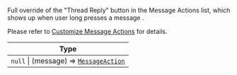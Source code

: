 Full override of the "Thread Reply" button in the Message Actions list, which shows up when user long presses a message .

Please refer to [Customize Message Actions](/react-native/guides/customize-message-actions) for details.

| Type |
| - |
| `null` \| (message) => [`MessageAction`](/reactnative/object-types/message-action) |
